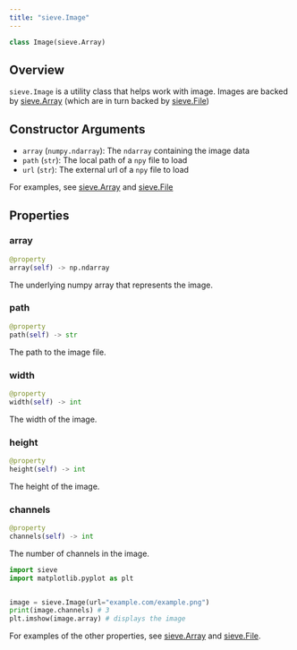 ```yaml
---
title: "sieve.Image"
---
```


```python
class Image(sieve.Array)
```

## Overview

`sieve.Image` is a utility class that helps work with image. Images are backed by [sieve.Array](/reference-v2/sdk/types/array) (which are in turn backed by [sieve.File](/reference-v2/sdk/types/file))

## Constructor Arguments
- `array` (`numpy.ndarray`): The `ndarray` containing the image data
- `path` (`str`): The local path of a `npy` file to load
- `url` (`str`): The external url of a `npy` file to load


For examples, see [sieve.Array](/reference-v2/sdk/types/array) and [sieve.File](/reference-v2/sdk/types/file)

## Properties
### array
```python
@property
array(self) -> np.ndarray
```

The underlying numpy array that represents the image.

### path
```python
@property
path(self) -> str
```

The path to the image file.

### width
```python
@property
width(self) -> int
```

The width of the image.

### height
```python
@property
height(self) -> int
```

The height of the image.

### channels
```python
@property
channels(self) -> int
```

The number of channels in the image.

```python
import sieve
import matplotlib.pyplot as plt


image = sieve.Image(url="example.com/example.png")
print(image.channels) # 3
plt.imshow(image.array) # displays the image
```

For examples of the other properties, see [sieve.Array](/reference-v2/sdk/types/array) and [sieve.File](/reference-v2/sdk/types/file). 
